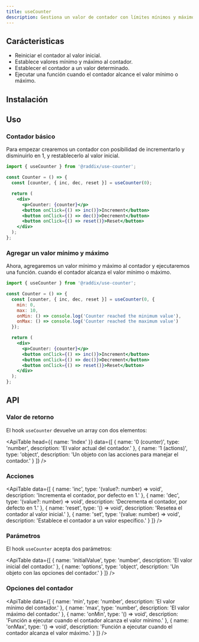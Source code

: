 ```yaml
---
title: useCounter
description: Gestiona un valor de contador con límites mínimos y máximos.
---
```


## Carácteristicas

- Reiniciar el contador al valor inicial.
- Establece valores mínimo y máximo al contador.
- Establecer el contador a un valor determinado.
- Ejecutar una función cuando el contador alcance el valor mínimo o máximo.

## Instalación

<Snippet pkg text='@raddix/use-counter' />

## Uso

### Contador básico

Para empezar crearemos un contador con posibilidad de incrementarlo y disminuirlo
en 1, y restablecerlo al valor inicial.

```jsx
import { useCounter } from '@raddix/use-counter';

const Counter = () => {
  const [counter, { inc, dec, reset }] = useCounter(0);

  return (
    <div>
      <p>Counter: {counter}</p>
      <button onClick={() => inc()}>Increment</button>
      <button onClick={() => dec()}>Decrement</button>
      <button onClick={() => reset()}>Reset</button>
    </div>
  );
};
```

### Agregar un valor mínimo y máximo

Ahora, agregaremos un valor mínimo y máximo al contador y ejecutaremos una función.
cuando el contador alcanza el valor mínimo o máximo.

```jsx
import { useCounter } from '@raddix/use-counter';

const Counter = () => {
  const [counter, { inc, dec, reset }] = useCounter(0, {
    min: 0,
    max: 10,
    onMin: () => console.log('Counter reached the minimum value'),
    onMax: () => console.log('Counter reached the maximum value')
  });

  return (
    <div>
      <p>Counter: {counter}</p>
      <button onClick={() => inc()}>Increment</button>
      <button onClick={() => dec()}>Decrement</button>
      <button onClick={() => reset()}>Reset</button>
    </div>
  );
};
```

## API

### Valor de retorno

El hook `useCounter` devuelve un array con dos elementos:

<ApiTable
  head={{ name: 'Index' }}
  data={[
    {
      name: '0 (counter)',
      type: 'number',
      description: 'El valor actual del contador.'
    },
    {
      name: '1 (actions)',
      type: 'object',
      description: 'Un objeto con las acciones para manejar el contador.'
    }
  ]}
/>

### Acciones

<ApiTable
  data={[
    {
      name: 'inc',
      type: '(value?: number) => void',
      description: 'Incrementa el contador, por defecto en 1.'
    },
    {
      name: 'dec',
      type: '(value?: number) => void',
      description: 'Decrementa el contador, por defecto en 1.'
    },
    {
      name: 'reset',
      type: '() => void',
      description: 'Resetea el contador al valor inicial.'
    },
    {
      name: 'set',
      type: '(value: number) => void',
      description: 'Establece el contador a un valor específico.'
    }
  ]}
/>

### Parámetros

El hook `useCounter` acepta dos parámetros:

<ApiTable
  data={[
    {
      name: 'initialValue',
      type: 'number',
      description: 'El valor inicial del contador.'
    },
    {
      name: 'options',
      type: 'object',
      description: 'Un objeto con las opciones del contador.'
    }
  ]}
/>

### Opciones del contador

<ApiTable
  data={[
    {
      name: 'min',
      type: 'number',
      description: 'El valor mínimo del contador.'
    },
    {
      name: 'max',
      type: 'number',
      description: 'El valor máximo del contador.'
    },
    {
      name: 'onMin',
      type: '() => void',
      description:
        'Función a ejecutar cuando el contador alcanza el valor mínimo.'
    },
    {
      name: 'onMax',
      type: '() => void',
      description:
        'Función a ejecutar cuando el contador alcanza el valor máximo.'
    }
  ]}
/>

